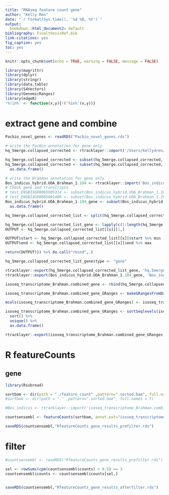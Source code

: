 ```yaml
---
title: "RNAseq feature count gene"
author: "Kelly Ren"
date: "`r format(Sys.time(), '%d %B, %Y')`"
output:
  bookdown::html_document2: default
bibliography: FinalthesisRef.bib
link-citations: yes
fig_caption: yes
toc: yes
---
```


```r
knitr::opts_chunk$set(echo = TRUE, warning = FALSE, message = FALSE)
```

```r
library(magrittr)
library(dplyr)
library(stringr)
library(data.table)
library(S4Vectors)
library(GenomicRanges)
library(edgeR)
'%!in%' <- function(x,y){!('%in%'(x,y))}
```

# extract gene and combine 

```r
Pacbio_novel_genes <- readRDS("Pacbio_novel_genes.rds")
```

```r
# write the PacBio annotation for gene only 
hq_5merge.collapsed_corrected <- rtracklayer::import('/Users/kellydren/Documents/Kelly_2021/Research/Lloyd_PacBio_ILMN_quantification/Raw_data/map_to_brahman/post-SQANTI-filter/hq.5merge.collapsed_classification.filtered_lite.gtf')

hq_5merge.collapsed_corrected <- subset(hq_5merge.collapsed_corrected, type %in% "transcript")
hq_5merge.collapsed_corrected <- subset(hq_5merge.collapsed_corrected, gene_id %in% c(Pacbio_novel_genes$associated_gene)) %>%
  as.data.frame()

# write the Brahman annotation for gene only 
Bos_indicus_hybrid.UOA_Brahman_1.104 <- rtracklayer::import('Bos_indicus_hybrid.UOA_Brahman_1.104.gtf')
# Check gene and transcripts
# test_ENSBIXG00005005314 <- subset(Bos_indicus_hybrid.UOA_Brahman_1.104, gene_id %in% "ENSBIXG00005005314")
# test_ENSBIXG00005001486 <- subset(Bos_indicus_hybrid.UOA_Brahman_1.104, gene_id %in% "ENSBIXG00005001486")
Bos_indicus_hybrid.UOA_Brahman_1.104_gene <- subset(Bos_indicus_hybrid.UOA_Brahman_1.104, type %in% "gene") %>%
  as.data.frame()

hq_5merge.collapsed_corrected_list <- split(hq_5merge.collapsed_corrected,hq_5merge.collapsed_corrected$gene_id)

hq_5merge.collapsed_corrected_list_gene <- lapply(c(1:length(hq_5merge.collapsed_corrected_list)),FUN = function(x){
OUTPUT <- hq_5merge.collapsed_corrected_list[[x]][1,]  

OUTPUT$start <- hq_5merge.collapsed_corrected_list[[x]]$start %>% min
OUTPUT$end <- hq_5merge.collapsed_corrected_list[[x]]$end %>% max

return(OUTPUT)}) %>% do.call("rbind",.)

hq_5merge.collapsed_corrected_list_gene$type <- "gene"

rtracklayer::export(hq_5merge.collapsed_corrected_list_gene, 'hq.5merge.collapsed_classification.filtered_lite_gene.gtf', format = 'gtf')
rtracklayer::export(Bos_indicus_hybrid.UOA_Brahman_1.104_gene, 'Bos_indicus_hybrid.UOA_Brahman_1.104_gene.gtf', format = 'gtf')
```

```r
isoseq_transcriptome_Brahman.combined_gene <- rbind(hq_5merge.collapsed_corrected_list_gene,Bos_indicus_hybrid.UOA_Brahman_1.104_gene[,colnames(hq_5merge.collapsed_corrected_list_gene)])

isoseq_transcriptome_Brahman.combined_gene_GRanges <- makeGRangesFromDataFrame(isoseq_transcriptome_Brahman.combined_gene)

mcols(isoseq_transcriptome_Brahman.combined_gene_GRanges) <- isoseq_transcriptome_Brahman.combined_gene[,-c(1:5)]

isoseq_transcriptome_Brahman.combined_gene_GRanges <- sortSeqlevels(isoseq_transcriptome_Brahman.combined_gene_GRanges) %>%
  sort() %>%
  unique() %>% 
  as.data.frame()

rtracklayer::export(isoseq_transcriptome_Brahman.combined_gene_GRanges, 'isoseq_transcriptome_Brahman.combined_gene_GRanges.gtf', format = 'gtf')
```

# R featureCounts
## gene
```r
library(Rsubread)

sortbam <- dir(path = "./feature_count" ,pattern=".sorted.bam", full.names = T)
#sortbam <- dir(path = "." ,pattern=".sorted.bam", full.names = T)

#Bos_indicus <- rtracklayer::import('isoseq_transcriptome_Brahman.combined_gene_GRanges.gtf')

countsensembl <- featureCounts(sortbam, annot.ext="isoseq_transcriptome_Brahman.combined_gene_GRanges.gtf", isGTFAnnotationFile=TRUE, GTF.featureType="gene", GTF.attrType="gene_id", isPairedEnd=TRUE, reportReads=NULL)

saveRDS(countsensembl,"RfeatureCounts_gene_results_prefilter.rds")
```

# filter
```r
#countsensembl <- readRDS("RfeatureCounts_gene_results_prefilter.rds")

sel <- rowSums(cpm(countsensembl$counts) > 0.5) >= 3
countsensembl$counts <- countsensembl$counts[sel,]


saveRDS(countsensembl,"RfeatureCounts_gene_results_afterfilter.rds")
```
